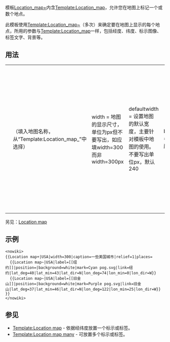 <noinclude>{{Documentation subpage}}</noinclude>
{{High-use|4107}}
<!-- EDIT TEMPLATE DOCUMENTATION BELOW THIS LINE -->
{{Lua|Module:Location map/multi}}
{{Location map+|England|width=300|AlternativeMap=England_locator_map_with_North_East_England_highlighted.svg|alt=Map of England showing the locations of towns and battles. Bosworth is in the centre, northwest of London.|float=right|caption=<span style="font-size:95%;">[[File:Battle icon active (crossed swords).svg|16px|link=]] [[博斯沃思原野戰役]] [[File:Battle icon (crossed swords).svg|14px|link=]] 其他戰役</span> |places=
  {{Location map~ |England |label='''[[博斯沃思原野戰役|博斯沃思]]''' |label_size=86 |position=right |lat=52.591265 |long=-1.410327 |mark=Battle_icon_active_(crossed_swords).svg |marksize=18 |link=博斯沃思原野戰役}}
  {{Location map~ |England |label=[[布洛希思之役|布洛希思]] |label_size=86 |position=top |lat=52.913611 |long=-2.424722 |mark=Battle_icon_(crossed_swords).svg |marksize=16 |link=布洛希思之役}}
  {{Location map~ |England |label=[[巴内特战役|巴内特]] |label_size=86 |position=top |lat=51.662233 |long=-0.200039 |mark=Battle_icon_(crossed_swords).svg |marksize=16 |link=巴内特战役}}
  {{Location map~ |England |label={{link-en|斯托克場戰役|Battle of Stoke Field|東斯托克城}} |label_size=86 |position=top |lat=53.029058 |long=-0.892586 |mark=Battle_icon_(crossed_swords).svg |marksize=16 |link=斯托克場戰役}}
  {{Location map~ |England |label=[[蒂克斯伯里戰役|蒂克斯伯里]] |label_size=86 |position=top |lat=51.986389 |long=-2.161389 |mark=Battle_icon_(crossed_swords).svg |marksize=16 |link=蒂克斯伯里戰役}}
  {{Location map~ |England |label=貝里克 |label_size=86 |position=bottom |lat=55.771 |long=-2.007 |mark=Steel pog.svg |marksize=6}}
  {{Location map~ |England |label=倫敦 |label_size=86 |position=bottom |lat=51.507778 |long=-0.128056 |mark=Steel pog.svg |marksize=6}}
  {{Location map~ |England |label=約克 |label_size=86 |position=bottom |lat=53.958333 |long=-1.096667 |mark=Steel pog.svg |marksize=6}}
  {{Location map~ |England |label=普利茅斯 |label_size=86 |position=bottom |lat=50.371397 |long=-4.142431 |mark=Steel pog.svg |marksize=6}}
  {{Location map~ |England |label=普爾 |label_size=86 |position=bottom |lat=50.71942 |long=-1.98113 |mark=Steel pog.svg |marksize=6}}
  {{Location map~ |England |label=韋姆 |label_size=86 |position=left |lat=52.8555 |long=-2.7211 |mark=Steel pog.svg |marksize=6}}
  {{Location map~ |England |label=諾森伯蘭郡 |label_size=86 |position=right |lat=55.1 |long=-1.68 |mark=Steel pog.svg |marksize=1}}
  {{Location map~ |England |label=什魯斯伯里 |label_size=86 |position=bottom |lat=52.7077 |long=-2.7541 |mark=Steel pog.svg |marksize=6}}
  {{Location map~ |England |label=米爾福德港 |label_size=86 |position=bottom |lat=51.71418 |long=-5.04274 |mark=Steel pog.svg |marksize=6}}
}}
模板[[Template:Location map+|Location_map+]]内含[[Template:Location_map]]，允许您在地图上标记一个或数个地点。

此模板使用[[Template:Location_map~]]（多次）来确定要在地图上显示的每个地点，所用的参数与[[Template:Location_map]]一样，包括经度、纬度、标示图像、标签文字、背景等。

== 用法 ==

{|
|- style="vertical-align:top;"
|<pre style="width:40em; margin-right:2em;">
{{Location map+
|{{{1}}}  （填入地图名称，从“Template:Location_map_<locname>”中选择）
|width          = 地图的显示尺寸，单位为px但不要写出，如应填width=300而非width=300px
|defaultwidth   = 设置地图的默认宽度，主要针对模板中地图的使用。不要写出单位px，默认240
|border         = 边框颜色
|caption        = 地图下的说明
|alt            = 地图的替换文字，用於螢幕閱讀器，详见WP:ALT
|float          = left、right、center、none，
                  用于地图在页面上的定位
|AlternativeMap = 替换的地图文件名（改变背景地图，边框坐标由地图名决定），
                  只有在模版里才推荐使用
|overlay_image  = 在地图上方放置其他内容，较少使用
|places         = 以{{Location map~ ...}}模板列出要在地图上
                  显示的标记或文字标签（见下方示例）。
}}</pre>
|<pre style="width:40em;">
{{Location map~
|{{{1}}}  （同上，“Template:Location_map_<locname>”中选择）
|label      = 该示记点的文字标签
|label_size = 标签大小，按百分比
|mark       = 标示图像的文件名，默认为“Red pog.svg”
|marksize   = 标示图像尺寸（单位：px），默认8（像素宽/高）
|position   = left、right、top、bottom，
              默认将置文字标签於表示点左侧
|background = 文字标签背景色，默认透明
|link       = 点击标示点后链接到的条目，该条目的标题会在鼠标悬停在标示上时显示 
|lon_dir    = W为西经，默认E（东经）
|lat_dir    = S为南纬，默认N（北纬）
|lat_deg    = 必填，纬度度数（数值可是十进制，不应填入分和秒）
|lat_min    = 纬度的分
|lat_sec    = 纬度的秒
|lon_deg    = 必填，经度度数（数值可是十进制，不应填入分和秒）
|lon_min    = 经度的分
|lon_dec    = 经度的秒
}}
}}</pre>
|}

另见：[[Template:Location map|Location map]]

== 示例 ==
{{Location map+|USA|width=300|caption=一些美国城市|relief=1|places= 
  {{Location map~|USA|label=[[纽约]]|position=|background=white|mark=Cyan pog.svg|link=纽约|lat_deg=40|lat_min=43|lat_dir=N|lon_deg=74|lon_min=0|lon_dir=W}}
  {{Location map~|USA|label=[[旧金山]]|position=|background=white|mark=Purple pog.svg|link=旧金山|lat_deg=37|lat_min=46|lat_dir=N|lon_deg=122|lon_min=25|lon_dir=W}}
}}
<pre><nowiki>
{{Location map+|USA|width=300|caption=一些美国城市|relief=1|places= 
  {{Location map~|USA|label=[[纽约]]|position=|background=white|mark=Cyan pog.svg|link=纽约|lat_deg=40|lat_min=43|lat_dir=N|lon_deg=74|lon_min=0|lon_dir=W}}
  {{Location map~|USA|label=[[旧金山]]|position=|background=white|mark=Purple pog.svg|link=旧金山|lat_deg=37|lat_min=46|lat_dir=N|lon_deg=122|lon_min=25|lon_dir=W}}
}}
</nowiki></pre>

== 参见 ==
* [[Template:Location map]] - 依据经纬度放置一个标示或标签。
* [[Template:Location map many]] - 可放置多个标示或标签。

<includeonly>
<!-- ADD CATEGORIES BELOW THIS LINE -->
[[Category:地理位置圖模板| ]]
</includeonly>